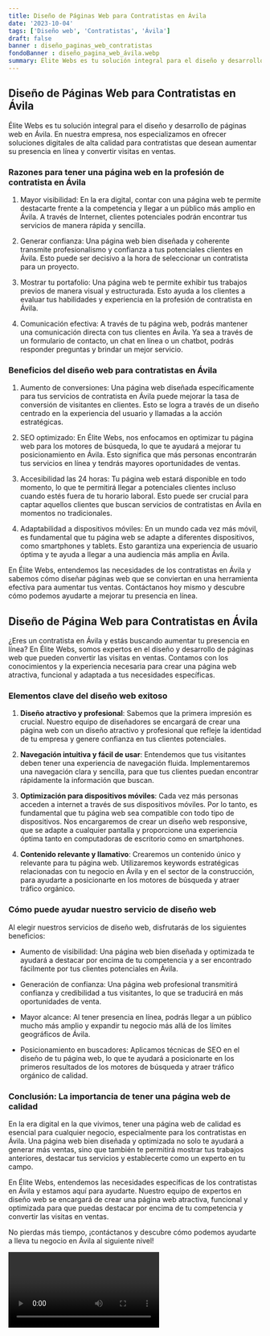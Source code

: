 ```yaml
---
title: Diseño de Páginas Web para Contratistas en Ávila
date: '2023-10-04'
tags: ['Diseño web', 'Contratistas', 'Ávila']
draft: false
banner : diseño_paginas_web_contratistas
fondoBanner : diseño_pagina_web_ávila.webp
summary: Élite Webs es tu solución integral para el diseño y desarrollo de páginas web en Ávila. En nuestra empresa, nos especializamos en ofrecer soluciones digitales de alta calidad para contratistas que desean aumentar su presencia en línea y convertir visitas en ventas.
---
```


## Diseño de Páginas Web para Contratistas en Ávila

Élite Webs es tu solución integral para el diseño y desarrollo de páginas web en Ávila. En nuestra empresa, nos especializamos en ofrecer soluciones digitales de alta calidad para contratistas que desean aumentar su presencia en línea y convertir visitas en ventas.

### Razones para tener una página web en la profesión de contratista en Ávila

1. Mayor visibilidad: En la era digital, contar con una página web te permite destacarte frente a la competencia y llegar a un público más amplio en Ávila. A través de Internet, clientes potenciales podrán encontrar tus servicios de manera rápida y sencilla.

2. Generar confianza: Una página web bien diseñada y coherente transmite profesionalismo y confianza a tus potenciales clientes en Ávila. Esto puede ser decisivo a la hora de seleccionar un contratista para un proyecto.

3. Mostrar tu portafolio: Una página web te permite exhibir tus trabajos previos de manera visual y estructurada. Esto ayuda a los clientes a evaluar tus habilidades y experiencia en la profesión de contratista en Ávila.

4. Comunicación efectiva: A través de tu página web, podrás mantener una comunicación directa con tus clientes en Ávila. Ya sea a través de un formulario de contacto, un chat en línea o un chatbot, podrás responder preguntas y brindar un mejor servicio.

### Beneficios del diseño web para contratistas en Ávila

1. Aumento de conversiones: Una página web diseñada específicamente para tus servicios de contratista en Ávila puede mejorar la tasa de conversión de visitantes en clientes. Esto se logra a través de un diseño centrado en la experiencia del usuario y llamadas a la acción estratégicas.

2. SEO optimizado: En Élite Webs, nos enfocamos en optimizar tu página web para los motores de búsqueda, lo que te ayudará a mejorar tu posicionamiento en Ávila. Esto significa que más personas encontrarán tus servicios en línea y tendrás mayores oportunidades de ventas.

3. Accesibilidad las 24 horas: Tu página web estará disponible en todo momento, lo que te permitirá llegar a potenciales clientes incluso cuando estés fuera de tu horario laboral. Esto puede ser crucial para captar aquellos clientes que buscan servicios de contratistas en Ávila en momentos no tradicionales.

4. Adaptabilidad a dispositivos móviles: En un mundo cada vez más móvil, es fundamental que tu página web se adapte a diferentes dispositivos, como smartphones y tablets. Esto garantiza una experiencia de usuario óptima y te ayuda a llegar a una audiencia más amplia en Ávila.

En Élite Webs, entendemos las necesidades de los contratistas en Ávila y sabemos cómo diseñar páginas web que se conviertan en una herramienta efectiva para aumentar tus ventas. Contáctanos hoy mismo y descubre cómo podemos ayudarte a mejorar tu presencia en línea.

<GifSeo />

<Cta />

## Diseño de Página Web para Contratistas en Ávila

¿Eres un contratista en Ávila y estás buscando aumentar tu presencia en línea? En Élite Webs, somos expertos en el diseño y desarrollo de páginas web que pueden convertir las visitas en ventas. Contamos con los conocimientos y la experiencia necesaria para crear una página web atractiva, funcional y adaptada a tus necesidades específicas.

### Elementos clave del diseño web exitoso

1. **Diseño atractivo y profesional**: Sabemos que la primera impresión es crucial. Nuestro equipo de diseñadores se encargará de crear una página web con un diseño atractivo y profesional que refleje la identidad de tu empresa y genere confianza en tus clientes potenciales.

2. **Navegación intuitiva y fácil de usar**: Entendemos que tus visitantes deben tener una experiencia de navegación fluida. Implementaremos una navegación clara y sencilla, para que tus clientes puedan encontrar rápidamente la información que buscan.

3. **Optimización para dispositivos móviles**: Cada vez más personas acceden a internet a través de sus dispositivos móviles. Por lo tanto, es fundamental que tu página web sea compatible con todo tipo de dispositivos. Nos encargaremos de crear un diseño web responsive, que se adapte a cualquier pantalla y proporcione una experiencia óptima tanto en computadoras de escritorio como en smartphones.

4. **Contenido relevante y llamativo**: Crearemos un contenido único y relevante para tu página web. Utilizaremos keywords estratégicas relacionadas con tu negocio en Ávila y en el sector de la construcción, para ayudarte a posicionarte en los motores de búsqueda y atraer tráfico orgánico.

### Cómo puede ayudar nuestro servicio de diseño web

Al elegir nuestros servicios de diseño web, disfrutarás de los siguientes beneficios:

- Aumento de visibilidad: Una página web bien diseñada y optimizada te ayudará a destacar por encima de tu competencia y a ser encontrado fácilmente por tus clientes potenciales en Ávila.

- Generación de confianza: Una página web profesional transmitirá confianza y credibilidad a tus visitantes, lo que se traducirá en más oportunidades de venta.

- Mayor alcance: Al tener presencia en línea, podrás llegar a un público mucho más amplio y expandir tu negocio más allá de los límites geográficos de Ávila.

- Posicionamiento en buscadores: Aplicamos técnicas de SEO en el diseño de tu página web, lo que te ayudará a posicionarte en los primeros resultados de los motores de búsqueda y atraer tráfico orgánico de calidad.

### Conclusión: La importancia de tener una página web de calidad

En la era digital en la que vivimos, tener una página web de calidad es esencial para cualquier negocio, especialmente para los contratistas en Ávila. Una página web bien diseñada y optimizada no solo te ayudará a generar más ventas, sino que también te permitirá mostrar tus trabajos anteriores, destacar tus servicios y establecerte como un experto en tu campo.

En Élite Webs, entendemos las necesidades específicas de los contratistas en Ávila y estamos aquí para ayudarte. Nuestro equipo de expertos en diseño web se encargará de crear una página web atractiva, funcional y optimizada para que puedas destacar por encima de tu competencia y convertir las visitas en ventas.

No pierdas más tiempo, ¡contáctanos y descubre cómo podemos ayudarte a lleva tu negocio en Ávila al siguiente nivel!

<Video />

<CtaBot job='Contratistas' city='Ávila'/>

<Gmaps query='Ávila+españa+maps' />